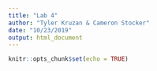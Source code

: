 ```yaml
---
title: "Lab 4"
author: "Tyler Kruzan & Cameron Stocker"
date: "10/23/2019"
output: html_document
---
```


```r
knitr::opts_chunk$set(echo = TRUE)
```

